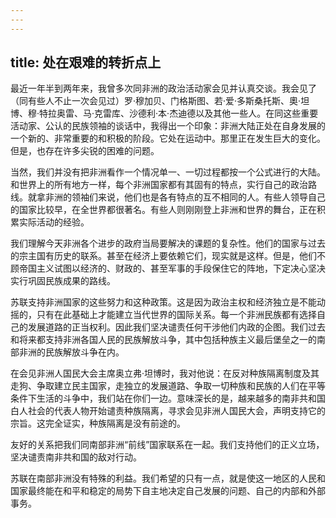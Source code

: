 ```yaml
---
---
---
```

title: 处在艰难的转折点上
---

最近一年半到两年来，我曾多次同非洲的政治活动家会见并认真交谈。我会见了（同有些人不止一次会见过）罗·穆加贝、门格斯图、若·爱·多斯桑托斯、奧·坦博、穆·特拉奥雷、马·克雷库、沙德利·本·杰迪德以及其他一些人。在同这些重要活动家、公认的民族领袖的谈话中，我得出一个印象：非洲大陆正处在自身发展的一个新的、非常重要的和积极的阶段。它处在运动中。那里正在发生巨大的变化。但是，也存在许多尖锐的困难的问题。

当然，我们并没有把非洲看作一个情况单一、一切过程都按一个公式进行的大陆。和世界上的所有地方一样，每个非洲国家都有其固有的特点，实行自己的政治路线。就拿非洲的领袖们来说，他们也是各有特点的互不相同的人。有些人领导自己的国家比较早，在全世界都很著名。有些人则刚刚登上非洲和世界的舞台，正在积累实际活动的经验。

我们理解今天非洲各个进步的政府当局要解决的课题的复杂性。他们的国家与过去的宗主国有历史的联系。甚至在经济上要依赖它们，现实就是这样。但是，他们不顾帝国主义试图以经济的、财政的、甚至军事的手段保住它的阵地，下定决心坚决实行巩固民族成果的路线。

苏联支持非洲国家的这些努力和这种政策。这是因为政治主权和经济独立是不能动摇的，只有在此基础上才能建立当代世界的国际关系。每一个非洲民族都有选择自己的发展道路的正当权利。因此我们坚决谴责任何干涉他们内政的企图。我们过去和将来都支持非洲各国人民的民族解放斗争，其中包括种族主义最后堡垒之一的南部非洲的民族解放斗争在内。

在会见非洲人国民大会主席奥立弗·坦博时，我对他说：在反对种族隔离制度及其走狗、争取建立民主国家，走独立的发展道路、争取一切种族和民族的人们在平等条件下生活的斗争中，我们站在你们一边。意味深长的是，越来越多的南非共和国白人社会的代表人物开始谴责种族隔离，寻求会见非洲人国民大会，声明支持它的宗旨。这完全证实，种族隔离是没有前途的。

友好的关系把我们同南部非洲“前线”国家联系在一起。我们支持他们的正义立场，坚决谴责南非共和国的敌对行动。

苏联在南部非洲没有特殊的利益。我们希望的只有一点，就是使这一地区的人民和国家最终能在和平和稳定的局势下自主地决定自己发展的问题、自己的内部和外部事务。